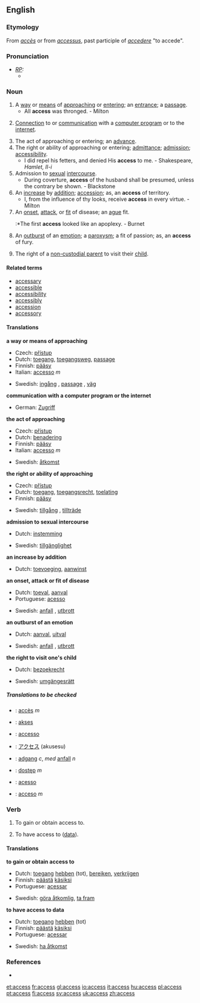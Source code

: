 ==English==

{{rank|ordinary|forms|complete|949|access|ways|grave|serious}}

===Etymology===
From {{F.}} ''[[accès]]'' or from {{L.}} ''[[accessus]]'', past participle of ''[[accedere]]'' "to accede".

===Pronunciation===
* ''[[RP]]:''
** {{IPA|/ˈækses/}}

===Noun===
{{en-noun-reg-es}}
# A [[way]] or [[means]] of [[approach]]ing or [[enter]]ing; an [[entrance]]; a [[passage]].
#* All '''access''' was thronged. - Milton
# {{computing}} [[connection|Connection]] to or [[communication]] with a [[computer program]] or to the [[internet]].
# The act of approaching or entering; an [[advance]].
# The right or ability of approaching or entering; [[admittance]]; [[admission]]; [[accessibility]].
#* I did repel his fetters, and denied His '''access''' to me. - Shakespeare, ''Hamlet, II-i''
# Admission to [[sexual]] [[intercourse]].
#* During coverture, '''access''' of the husband shall be presumed, unless the contrary be shown. - Blackstone
# An [[increase]] by [[addition]]; [[accession]]; as, an '''access''' of territory.
#* I, from the influence of thy looks, receive '''access''' in every virtue. - Milton
# An [[onset]], [[attack]], or [[fit]] of disease; an [[ague]] fit.
#:*The first '''access''' looked like an apoplexy. - Burnet
# An [[outburst]] of an [[emotion]]; a [[paroxysm]]; a fit of passion; as, an '''access''' of fury.
# {{law}} The right of a [[non-custodial parent]] to visit their [[child]].

====Related terms====
* [[accessary]]
* [[accessible]]
* [[accessibility]]
* [[accessibly]]
* [[accession]]
* [[accessory]]

====Translations====
'''a way or means of approaching'''
{{top}}
*Czech: [[přístup]] {{m}}
*Dutch: [[toegang]], [[toegangsweg]], [[passage]]
*Finnish: [[pääsy]]
*Italian: [[accesso]] ''m''
{{mid}}
*Swedish: [[ingång]] {{c}}, [[passage]] {{c}}, [[väg]] {{c}}
{{bottom}}

'''communication with a computer program or the internet'''
{{top}}
*German: [[Zugriff]] {{m}}
{{mid}}
{{bottom}}

'''the act of approaching'''
{{top}}
*Czech: [[přístup]] {{m}}
*Dutch: [[benadering]]
*Finnish: [[pääsy]]
*Italian: [[accesso]] ''m''
{{mid}}
*Swedish: [[åtkomst]] {{c}}
{{bottom}}

'''the right or ability of approaching'''
{{top}}
*Czech: [[přístup]] {{m}}
*Dutch: [[toegang]], [[toegangsrecht]], [[toelating]]
*Finnish: [[pääsy]]
{{mid}}
*Swedish: [[tillgång]] {{c}}, [[tillträde]] {{c}}
{{bottom}}

'''admission to sexual intercourse'''
{{top}}
*Dutch: [[instemming]]
{{mid}}
*Swedish: [[tillgänglighet]] {{c}}
{{bottom}}

'''an increase by addition'''
{{top}}
*Dutch: [[toevoeging]], [[aanwinst]]
{{mid}}
{{bottom}}

'''an onset, attack or fit of disease'''
{{top}}
*Dutch: [[toeval]], [[aanval]]
*Portuguese: [[acesso]]
{{mid}}
*Swedish: [[anfall]] {{n}}, [[utbrott]] {{n}}
{{bottom}}

'''an outburst of an emotion'''
{{top}}
*Dutch: [[aanval]], [[uitval]]
{{mid}}
*Swedish: [[anfall]] {{n}}, [[utbrott]] {{n}}
{{bottom}}

'''the right to visit one's child'''
{{top}}
*Dutch: [[bezoekrecht]] {{n}}
{{mid}}
*Swedish: [[umgängesrätt]] {{c}}
{{bottom}}

=====Translations to be checked=====
{{checktrans}}
*{{ttbc|French}}: [[accès]] ''m''
*{{ttbc|Indonesian}}: [[akses]]
*{{ttbc|Interlingua}}: [[accesso]]
*{{ttbc|Japanese}}: [[アクセス]] (akusesu)
*{{ttbc|Norwegian}}: [[adgang]] ''c'', ''med'' [[anfall]] ''n''
*{{ttbc|Polish}}: [[dostęp]] ''m''
*{{ttbc|Portuguese}}: [[acesso]]
*{{ttbc|Spanish}}: [[acceso]] ''m''

===Verb===
{{en-infl-reg-sibilant|access||}}

# {{transitive}} To gain or obtain access to.
# {{transitive}} {{computing}} To have access to ([[data]]).

====Translations====
'''to gain or obtain access to'''
{{top}}
* Dutch: [[toegang]] [[hebben]] (tot), [[bereiken]], [[verkrijgen]]
*Finnish: [[päästä]] [[käsiksi]]
* Portuguese: [[acessar]]
{{mid}}
*Swedish: [[göra åtkomlig]], [[ta fram]]
{{bottom}}

'''to have access to data'''
{{top}}
*Dutch: [[toegang]] [[hebben]] (tot)
*Finnish: [[päästä]] [[käsiksi]]
* Portuguese: [[acessar]]
{{mid}}
*Swedish: [[ha åtkomst]]
{{bottom}}

===References===
*{{R:1913}}

[[et:access]]
[[fr:access]]
[[gl:access]]
[[io:access]]
[[it:access]]
[[hu:access]]
[[pl:access]]
[[pt:access]]
[[fi:access]]
[[sv:access]]
[[uk:access]]
[[zh:access]]